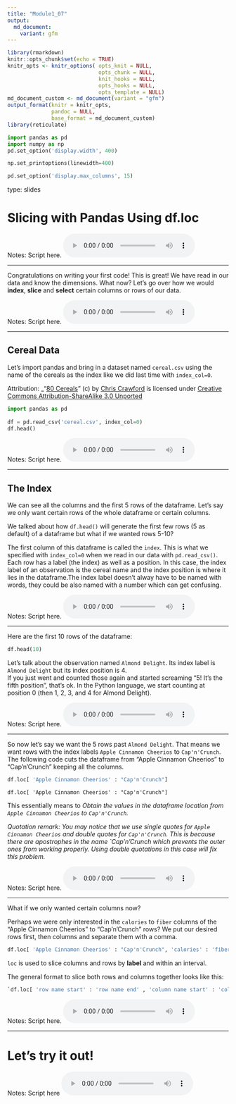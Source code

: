 ```yaml
---
title: "Module1_07"
output: 
  md_document:
    variant: gfm
---
```



```r
library(rmarkdown)
knitr::opts_chunk$set(echo = TRUE)
knitr_opts <- knitr_options( opts_knit = NULL,
                             opts_chunk = NULL,
                             knit_hooks = NULL,
                             opts_hooks = NULL,
                             opts_template = NULL)
md_document_custom <- md_document(variant = "gfm")
output_format(knitr = knitr_opts,
              pandoc = NULL,
              base_format = md_document_custom)
library(reticulate)
```


```python
import pandas as pd
import numpy as np
pd.set_option('display.width', 400)

np.set_printoptions(linewidth=400)

pd.set_option('display.max_columns', 15)
```

type: slides

# Slicing with Pandas Using df.loc

Notes: Script here.
<html>
<audio controls >
  <source src="placeholder_audio.mp3" />
</audio></html>

---

Congratulations on writing your first code! This is great! We have read in our data and know the dimensions. What now? Let's go over how we would **index**, **slice** and  **select** certain columns or rows of our data.


Notes: Script here.
<html>
<audio controls >
<source src="placeholder_audio.mp3" />
</audio></html>

---

## Cereal Data

Let's import pandas and bring in a dataset named `cereal.csv` using the name of the cereals as the index like we did last time with `index_col=0`.

Attribution: 
_“[80 Cereals](https://www.kaggle.com/crawford/80-cereals/)” (c) by [Chris Crawford](https://www.linkedin.com/in/crawforc3/) is licensed under [Creative Commons Attribution-ShareAlike 3.0 Unported](http://creativecommons.org/licenses/by-sa/3.0/)

```python
import pandas as pd
  
df = pd.read_csv('cereal.csv', index_col=0)
df.head()
```

  
Notes: Script here.
<html>
<audio controls >
<source src="placeholder_audio.mp3" />
</audio></html>
    
---

## The Index
    
We can see all the columns and the first 5 rows of the dataframe.
Let's say we only want certain rows of the whole dataframe or certain columns.

We talked about how `df.head()` will generate the first few rows (5 as default) of a dataframe but what if we wanted rows 5-10?

The first column of this dataframe is called the `index`. This is what we specified with `index_col=0` when we read in our data with `pd.read_csv()`. Each row has a label (the index) as well as a position. In this case, the index label of an observation is the cereal name and the index position is where it lies in the dataframe.The index label doesn't alway have to be named with words, they could be also named with a number which can get confusing. 

Notes: Script here.
<html>
<audio controls >
<source src="placeholder_audio.mp3" />
</audio></html>

---

Here are the first 10 rows of the dataframe: 

```python
df.head(10)
```

Let's talk about the observation named `Almond Delight`.  Its index label is `Almond Delight` but its index position is 4.    
If you just went and counted those again and started screaming "5! It's the fifth position", that's ok. In the Python language, we start counting at position 0 (then 1, 2, 3, and 4 for Almond Delight).
  
Notes: Script here.
<html>
<audio controls >
<source src="placeholder_audio.mp3" />
</audio></html>

---

So now let's say we want the 5 rows past `Almond Delight`. That means we want rows with the index labels `Apple Cinnamon Cheerios` to `Cap'n'Crunch`.    
The following code cuts the dataframe from  "Apple Cinnamon Cheerios" to "Cap'n'Crunch" keeping all the columns.

```python
df.loc[ 'Apple Cinnamon Cheerios' : "Cap'n'Crunch"]
```

```df.loc[ 'Apple Cinnamon Cheerios' : "Cap'n'Crunch"]```

This essentially means to  _Obtain the values in the dataframe location from `Apple Cinnamon Cheerios` to `Cap'n'Crunch`._       
      
_Quotation remark: You may notice that we use single quotes for `Apple Cinnamon Cheerios` and double quotes for `Cap'n'Crunch`. This is because there are apostrophes in the name `Cap'n'Crunch which prevents the outer ones from working properly. Using double quotations in this case will fix this problem._  

Notes: Script here.
<html>
<audio controls >
<source src="placeholder_audio.mp3"/>
</audio></html>

---

What if we only wanted certain columns now?

Perhaps we were only interested in the `calories` to `fiber` columns of the "Apple Cinnamon Cheerios" to "Cap'n'Crunch" rows?
We put our desired rows first, then columns and separate them with a comma.  


```python
df.loc[ 'Apple Cinnamon Cheerios' : "Cap'n'Crunch", 'calories' : 'fiber']
```

`loc` is used to slice columns and rows by **label** and within an interval.

The general format to slice both rows and columns together looks like this:

```python
`df.loc[ 'row name start' : 'row name end' , 'column name start' : 'column name end']`
```


Notes: Script here.
<html>
<audio controls >
<source src="placeholder_audio.mp3" />
</audio></html>

---

# Let’s try it out!
    
Notes: Script here
<html>
<audio controls >
<source src="placeholder_audio.mp3" />
</audio></html>
    
